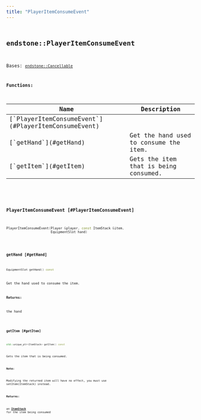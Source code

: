 ```yaml
---
title: "PlayerItemConsumeEvent"
---
```


## <code className="doc-symbol doc-symbol-class"/> endstone::PlayerItemConsumeEvent

Bases: [`endstone::Cancellable`](cancellable)
















**Functions:**

<table>
<thead>
   <tr>
      <th>Name</th>
      <th>Description</th>
   </tr>
</thead>
<tbody>
<tr key="classendstone_1_1_player_item_consume_event_1a1fc9118fc82b6e23fd2dd5def71601a2">
    <td>[`PlayerItemConsumeEvent`](#PlayerItemConsumeEvent)</td>
    <td></td>
</tr>
<tr key="classendstone_1_1_player_item_consume_event_1a4c71af194ee2c446fcb5c5eb28715050">
    <td>[`getHand`](#getHand)</td>
    <td>Get the hand used to consume the item.</td>
</tr>
<tr key="classendstone_1_1_player_item_consume_event_1acf92431b4fefa6c42d450c301a03c9a5">
    <td>[`getItem`](#getItem)</td>
    <td>Gets the item that is being consumed.</td>
</tr>
</tbody>
</table>

### <code className="doc-symbol doc-symbol-function"/> PlayerItemConsumeEvent [#PlayerItemConsumeEvent]

```cpp
PlayerItemConsumeEvent(Player &player, const ItemStack &item,
                       EquipmentSlot hand)
```
### <code className="doc-symbol doc-symbol-function"/> getHand [#getHand]

```cpp
EquipmentSlot getHand() const
```

Get the hand used to consume the item.





**Returns:**

the hand 





        
### <code className="doc-symbol doc-symbol-function"/> getItem [#getItem]

```cpp
std::unique_ptr<ItemStack> getItem() const
```

Gets the item that is being consumed.





**Note:**

Modifying the returned item will have no effect, you must use setItem(ItemStack) instead.




**Returns:**

an [**ItemStack**](classendstone_1_1_item_stack.md) for the item being consumed 





        